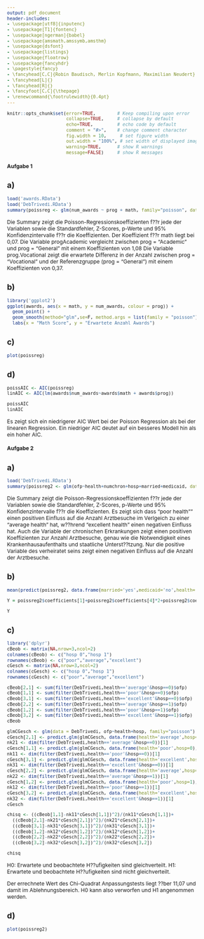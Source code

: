 ```yaml
---
output: pdf_document
header-includes: 
- \usepackage[utf8]{inputenc}
- \usepackage[T1]{fontenc}
- \usepackage[ngerman]{babel}
- \usepackage{amsmath,amssymb,amsthm}
- \usepackage{dsfont}
- \usepackage{listings}
- \usepackage{floatrow}
- \usepackage{fancyhdr}
- \pagestyle{fancy}
- \fancyhead[C,C]{Robin Baudisch, Merlin Kopfmann, Maximilian Neudert}
- \fancyhead[L]{}
- \fancyhead[R]{}
- \fancyfoot[C,C]{\thepage}
- \renewcommand{\footrulewidth}{0.4pt}
---
```


<style type="text/css">
body{
  font-size: 12px;
}
h1 {
  font-size: 18px;
}
h1 {
  font-size: 14px;
}
h1 {
  font-size: 12px;
}
</style>

```r
knitr::opts_chunk$set(error=TRUE,        # Keep compiling upon error
                      collapse=TRUE,     # collapse by default
                      echo=TRUE,         # echo code by default
                      comment = "#>",    # change comment character
                      fig.width = 10,     # set figure width
                      out.width = "100%", # set width of displayed images
                      warning=TRUE,      # show R warnings
                      message=FALSE)     # show R messages
```

<!---** Hochschule Darmstadt | Studiengang Data Science | Sommersemester 2019 **--->

# Aufgabe 1

## a)

```r
load('awards.RData')
load('DebTrivedi.RData')
summary(poissreg <- glm(num_awards ~ prog + math, family="poisson", data=awards))
```
Die Summary zeigt die Poisson-Regressionskoeffizienten f??r jede der Variablen sowie die Standardfehler, Z-Scores, p-Werte und 95% Konfidenzintervalle f??r die Koeffizienten. 
Der Koeffizient f??r math liegt bei 0,07. Die Variable progAcademic vergleicht zwischen prog = "Academic" und prog = "General" mit einem Koeffizienten von 1,08 Die Variable prog.Vocational zeigt die erwartete Differenz in der Anzahl zwischen prog = "Vocational" und der Referenzgruppe (prog = "General") mit einem Koeffizienten von 0,37.

## b)

```r
library('ggplot2')
ggplot(awards, aes(x = math, y = num_awards, colour = prog)) +
  geom_point() +
  geom_smooth(method="glm",se=F, method.args = list(family = "poisson"))+
  labs(x = "Math Score", y = "Erwartete Anzahl Awards")

```

## c)

```r
plot(poissreg)
```

## d)

```r
poissAIC <- AIC(poissreg)
linAIC <- AIC(lm(awards$num_awards~awards$math + awards$prog))

poissAIC
linAIC
```
Es zeigt sich ein niedrigerer AIC Wert bei der Poisson Regression als bei der linearen Regression. Ein niedriger AIC deutet auf ein besseres Modell hin als ein hoher AIC.

# Aufgabe 2

## a)

```r
load('DebTrivedi.RData')
summary(poissreg2 <- glm(ofp~health+numchron+hosp+married+medicaid, data=DebTrivedi))
```

Die Summary zeigt die Poisson-Regressionskoeffizienten f??r jede der Variablen sowie die Standardfehler, Z-Scores, p-Werte und 95% Konfidenzintervalle f??r die Koeffizienten. Es zeigt sich dass "poor health"" einen positiven Einfluss auf die Anzahl Arztbesuche im Verlgeich zu einer "average health" hat, w??hrend "excellent health" einen negativen Einfluss hat. Auch die Variable der chronischen Erkrankungen zeigt einen positiven Koeffizienten zur Anzahl Arztbesuche, genau wie die Notwendigkeit eines Krankenhausaufenthalts und staatliche Unterst??tzung. Nur die positive Variable des verheiratet seins zeigt einen negativen Einfluss auf die Anzahl der Arztbesuche.

## b)

```r
mean(predict(poissreg2, data.frame(married='yes',medicaid='no',health='average',numchron=2, hosp=0)))

Y = poissreg2$coefficients[1]+poissreg2$coefficients[4]*2+poissreg2$coefficients[6]

Y
```

## c)

```r
library('dplyr')
cBeob <- matrix(NA,nrow=3,ncol=2)
colnames(cBeob) <- c("hosp 0","hosp 1")
rownames(cBeob) <- c("poor","average","excellent")
cGesch <- matrix(NA,nrow=3,ncol=2)
colnames(cGesch) <- c("hosp 0","hosp 1")
rownames(cGesch) <- c("poor","average","excellent")

cBeob[2,1] <- sum(filter(DebTrivedi,health=='average'&hosp==0)$ofp)
cBeob[1,1] <- sum(filter(DebTrivedi,health=='poor'&hosp==0)$ofp)
cBeob[3,1] <- sum(filter(DebTrivedi,health=='excellent'&hosp==0)$ofp)
cBeob[2,2] <- sum(filter(DebTrivedi,health=='average'&hosp==1)$ofp)
cBeob[1,2] <- sum(filter(DebTrivedi,health=='poor'&hosp==1)$ofp)
cBeob[3,2] <- sum(filter(DebTrivedi,health=='excellent'&hosp==1)$ofp)
cBeob

glmCGesch <- glm(data = DebTrivedi, ofp~health+hosp, family="poisson")
cGesch[2,1] <- predict.glm(glmCGesch, data.frame(health='average',hosp=0),type='response')
nk21 <- dim(filter(DebTrivedi,health=='average'&hosp==0))[1]
cGesch[1,1] <- predict.glm(glmCGesch, data.frame(health='poor',hosp=0),type='response')
nk11 <- dim(filter(DebTrivedi,health=='poor'&hosp==0))[1]
cGesch[3,1] <- predict.glm(glmCGesch, data.frame(health='excellent',hosp=0),type='response')
nk31 <- dim(filter(DebTrivedi,health=='excellent'&hosp==0))[1]
cGesch[2,2] <- predict.glm(glmCGesch, data.frame(health='average',hosp=1),type='response')
nk22 <- dim(filter(DebTrivedi,health=='average'&hosp==1))[1]
cGesch[1,2] <- predict.glm(glmCGesch, data.frame(health='poor',hosp=1),type='response')
nk12 <- dim(filter(DebTrivedi,health=='poor'&hosp==1))[1]
cGesch[3,2] <- predict.glm(glmCGesch, data.frame(health='excellent',hosp=1),type='response')
nk32 <- dim(filter(DebTrivedi,health=='excellent'&hosp==1))[1]
cGesch

chisq <- ((cBeob[1,1]-nk11*cGesch[1,1])^2)/(nk11*cGesch[1,1])+
  ((cBeob[2,1]-nk21*cGesch[2,1])^2)/(nk21*cGesch[2,1])+
  ((cBeob[3,1]-nk31*cGesch[3,1])^2)/(nk31*cGesch[3,1])+
  ((cBeob[1,2]-nk12*cGesch[1,2])^2)/(nk12*cGesch[1,2])+
  ((cBeob[2,2]-nk22*cGesch[2,2])^2)/(nk22*cGesch[2,2])+
  ((cBeob[3,2]-nk32*cGesch[3,2])^2)/(nk32*cGesch[3,2])

chisq
```

H0: Erwartete und beobachtete H??ufigkeiten sind gleichverteilt.
H1: Erwartete und beobachtete H??ufigkeiten sind nicht gleichverteilt.

Der errechnete Wert des Chi-Quadrat Anpassungstests liegt ??ber 11,07 und damit im Ablehnungsbereich. H0 kann also verworfen und H1 angenommen werden.

## d)

```r
plot(poissreg2)
```